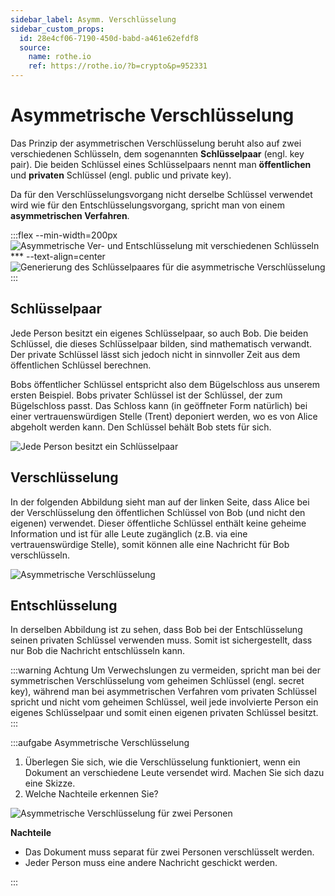 ```yaml
---
sidebar_label: Asymm. Verschlüsselung
sidebar_custom_props:
  id: 28e4cf06-7190-450d-babd-a461e62efdf8
  source:
    name: rothe.io
    ref: https://rothe.io/?b=crypto&p=952331
---
```


# Asymmetrische Verschlüsselung

Das Prinzip der asymmetrischen Verschlüsselung beruht also auf zwei verschiedenen Schlüsseln, dem sogenannten **Schlüsselpaar** (engl. key pair). Die beiden Schlüssel eines Schlüsselpaars nennt man **öffentlichen** und **privaten** Schlüssel (engl. public und private key).

Da für den Verschlüsselungsvorgang nicht derselbe Schlüssel verwendet wird wie für den Entschlüsselungsvorgang, spricht man von einem **asymmetrischen Verfahren**.

:::flex --min-width=200px
![Asymmetrische Ver- und Entschlüsselung mit verschiedenen Schlüsseln](img/asymmetric-cryptosystem.svg)
*** --text-align=center
![Generierung des Schlüsselpaares für die asymmetrische Verschlüsselung](img/key-pair-generation.svg)
:::

## Schlüsselpaar
Jede Person besitzt ein eigenes Schlüsselpaar, so auch Bob. Die beiden Schlüssel, die dieses Schlüsselpaar bilden, sind mathematisch verwandt. Der private Schlüssel lässt sich jedoch nicht in sinnvoller Zeit aus dem öffentlichen Schlüssel  berechnen.

Bobs öffentlicher Schlüssel entspricht also dem Bügelschloss aus unserem ersten Beispiel. Bobs privater Schlüssel ist der Schlüssel, der zum Bügelschloss passt. Das Schloss kann (in geöffneter Form natürlich) bei einer vertrauenswürdigen Stelle (Trent) deponiert werden, wo es von Alice abgeholt werden kann. Den Schlüssel behält Bob stets für sich.

![Jede Person besitzt ein Schlüsselpaar](img/key-pair.svg)

## Verschlüsselung
In der folgenden Abbildung sieht man auf der linken Seite, dass Alice bei der Verschlüsselung den öffentlichen Schlüssel von Bob (und nicht den eigenen) verwendet. Dieser öffentliche Schlüssel enthält keine geheime Information und ist für alle Leute zugänglich (z.B. via eine vertrauenswürdige Stelle), somit können alle eine Nachricht für Bob verschlüsseln.

![Asymmetrische Verschlüsselung](img/asymm-encryption.svg)

## Entschlüsselung
In derselben Abbildung ist zu sehen, dass Bob bei der Entschlüsselung seinen privaten Schlüssel verwenden muss. Somit ist sichergestellt, dass nur Bob die Nachricht entschlüsseln kann.

:::warning Achtung
Um Verwechslungen zu vermeiden, spricht man bei der symmetrischen Verschlüsselung vom geheimen Schlüssel (engl. secret key), während man bei asymmetrischen Verfahren vom privaten Schlüssel spricht und nicht vom geheimen Schlüssel, weil jede involvierte Person ein eigenes Schlüsselpaar und somit einen eigenen privaten Schlüssel besitzt.
:::

:::aufgabe Asymmetrische Verschlüsselung
<Answer type="state" webKey="fa701245-c7aa-412e-8f0d-25e68714a674" />

1. Überlegen Sie sich, wie die Verschlüsselung funktioniert, wenn ein Dokument an verschiedene Leute versendet wird. Machen Sie sich dazu eine Skizze.
2. Welche Nachteile erkennen Sie?

<Answer type="text" webKey="6f969d09-5b80-4553-8c21-3bbc70b53f52" />

<Solution webKey="eb555af1-a9d0-4165-8dcc-abf879e84a88">

![Asymmetrische Verschlüsselung für zwei Personen](img/asymm-encryption-for-two.svg)

**Nachteile**
- Das Dokument muss separat für zwei Personen verschlüsselt werden.
- Jeder Person muss eine andere Nachricht geschickt werden.

</Solution>

:::
